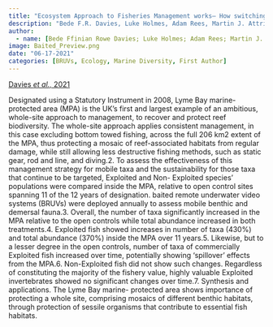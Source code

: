```yaml
---
title: "Ecosystem Approach to Fisheries Management works— How switching from Mbile to Static Fishing Gear Improves Populations of Fished and Non-Fished Species Inside a Marine Protected Area."
description: "Bede F.R. Davies, Luke Holmes, Adam Rees, Martin J. Attrill, Amy Y. Cartwright & Emma V. Sheehan."
author:
  - name: [Bede Ffinian Rowe Davies; Luke Holmes; Adam Rees; Martin J. Attrill; Amy Y. Cartwright; Emma V. Sheehan]
image: Baited_Preview.png
date: "06-17-2021"
categories: [BRUVs, Ecology, Marine Diversity, First Author]
---
```


[Davies *et al.,* 2021](https://besjournals.onlinelibrary.wiley.com/doi/epdf/10.1111/1365-2664.13986)

Designated using a Statutory Instrument in 2008, Lyme Bay marine- protected area (MPA) is the UK's first and largest example of an ambitious, whole-site approach to management, to recover and protect reef biodiversity. The whole-site approach applies consistent management, in this case excluding bottom towed fishing, across the full 206 km2 extent of the MPA, thus protecting a mosaic of reef-associated habitats from regular damage, while still allowing less destructive fishing methods, such as static gear, rod and line, and diving.2. To assess the effectiveness of this management strategy for mobile taxa and the sustainability for those taxa that continue to be targeted, Exploited and Non- Exploited species' populations were compared inside the MPA, relative to open control sites spanning 11 of the 12 years of designation. baited remote underwater video systems (BRUVs) were deployed annually to assess mobile benthic and demersal fauna.3. Overall, the number of taxa significantly increased in the MPA relative to the open controls while total abundance increased in both treatments.4. Exploited fish showed increases in number of taxa (430%) and total abundance (370%) inside the MPA over 11 years.5. Likewise, but to a lesser degree in the open controls, number of taxa of commercially Exploited fish increased over time, potentially showing 'spillover' effects from the MPA.6. Non-Exploited fish did not show such changes. Regardless of constituting the majority of the fishery value, highly valuable Exploited invertebrates showed no significant changes over time.7. Synthesis and applications. The Lyme Bay marine- protected area shows importance of protecting a whole site, comprising mosaics of different benthic habitats, through protection of sessile organisms that contribute to essential fish habitats.
